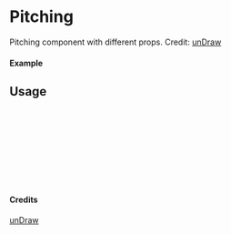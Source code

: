 
<Meta of={Pitching} title="unDraw/Pitching" />

# Pitching

Pitching component with different props.
Credit: [unDraw](https://undraw.co/illustrations)

#### Example

<Canvas of={Pitching.Primary} />

## Usage

```ts
import { Pitching } from "yadl-ui";

const Example = () => {
  return (
      <Pitching />
  );
};

export default Example;
```

#### Credits
[unDraw](https://undraw.co/illustrations)
